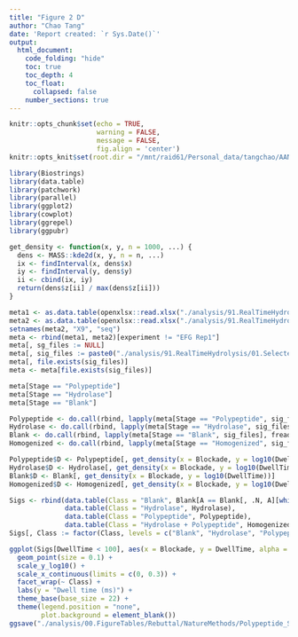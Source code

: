 ```yaml
---
title: "Figure 2 D"
author: "Chao Tang"
date: 'Report created: `r Sys.Date()`'
output: 
  html_document: 
    code_folding: "hide"
    toc: true
    toc_depth: 4
    toc_float: 
      collapsed: false
    number_sections: true
---
```


```r
knitr::opts_chunk$set(echo = TRUE, 
                      warning = FALSE, 
                      message = FALSE, 
                      fig.align = 'center')
knitr::opts_knit$set(root.dir = "/mnt/raid61/Personal_data/tangchao/AANanopore")
```

```r
library(Biostrings)
library(data.table)
library(patchwork)
library(parallel)
library(ggplot2)
library(cowplot)
library(ggrepel)
library(ggpubr)
```

```r
get_density <- function(x, y, n = 1000, ...) {
  dens <- MASS::kde2d(x, y, n = n, ...)
  ix <- findInterval(x, dens$x)
  iy <- findInterval(y, dens$y)
  ii <- cbind(ix, iy)
  return(dens$z[ii] / max(dens$z[ii]))
}
```

```r
meta1 <- as.data.table(openxlsx::read.xlsx("./analysis/91.RealTimeHydrolysis/副本meta_ZhangMing.xlsx"))
meta2 <- as.data.table(openxlsx::read.xlsx("./analysis/91.RealTimeHydrolysis/副本meta_ZhangMing2.xlsx"))
setnames(meta2, "X9", "seq")
meta <- rbind(meta1, meta2)[experiment != "EFG Rep1"]
meta[, sg_files := NULL]
meta[, sig_files := paste0("./analysis/91.RealTimeHydrolysis/01.SelectedL0/", file_id, ".MainL0.txt")]
meta[, file.exists(sig_files)]
meta <- meta[file.exists(sig_files)]
```

```r
meta[Stage == "Polypeptide"]
meta[Stage == "Hydrolase"]
meta[Stage == "Blank"]
```

```r
Polypeptide <- do.call(rbind, lapply(meta[Stage == "Polypeptide", sig_files], fread))
Hydrolase <- do.call(rbind, lapply(meta[Stage == "Hydrolase", sig_files], fread))
Blank <- do.call(rbind, lapply(meta[Stage == "Blank", sig_files], fread))
Homogenized <- do.call(rbind, lapply(meta[Stage == "Homogenized", sig_files], fread))
```

```r
Polypeptide$D <- Polypeptide[, get_density(x = Blockade, y = log10(DwellTime))]
Hydrolase$D <- Hydrolase[, get_density(x = Blockade, y = log10(DwellTime))]
Blank$D <- Blank[, get_density(x = Blockade, y = log10(DwellTime))]
Homogenized$D <- Homogenized[, get_density(x = Blockade, y = log10(DwellTime))]
```

```r
Sigs <- rbind(data.table(Class = "Blank", Blank[A == Blank[, .N, A][which.min(N), A]]), 
              data.table(Class = "Hydrolase", Hydrolase), 
              data.table(Class = "Polypeptide", Polypeptide), 
              data.table(Class = "Hydrolase + Polypeptide", Homogenized))
Sigs[, Class := factor(Class, levels = c("Blank", "Hydrolase", "Polypeptide", "Hydrolase + Polypeptide"))]
```

```r
ggplot(Sigs[DwellTime < 100], aes(x = Blockade, y = DwellTime, alpha = D)) + 
  geom_point(size = 0.1) + 
  scale_y_log10() + 
  scale_x_continuous(limits = c(0, 0.3)) + 
  facet_wrap(~ Class) + 
  labs(y = "Dwell time (ms)") + 
  theme_base(base_size = 22) + 
  theme(legend.position = "none", 
        plot.background = element_blank())
ggsave("./analysis/00.FigureTables/Rebuttal/NatureMethods/Polypeptide_Signal.pdf", width = 12, height = 8)
```



